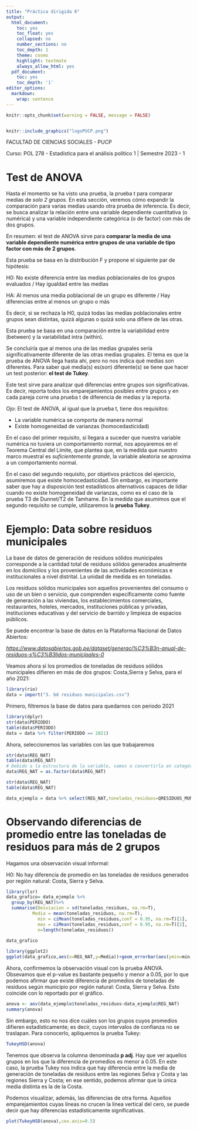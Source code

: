 ```yaml
---
title: "Práctica dirigida 6"
output:
  html_document:
    toc: yes
    toc_float: yes
    collapsed: no
    number_sections: no
    toc_depth: 1
    theme: cosmo
    highlight: textmate
    always_allow_html: yes
  pdf_document:
    toc: yes
    toc_depth: '1'
editor_options: 
  markdown: 
    wrap: sentence
---
```


```r
knitr::opts_chunk$set(warning = FALSE, message = FALSE) 
```

<center><img src=" " width="200"/></center>

```r
knitr::include_graphics("logoPUCP.png") 
```

FACULTAD DE CIENCIAS SOCIALES - PUCP<br>

Curso: POL 278 - Estadística para el análisis político 1 \| Semestre 2023 - 1 <br>

# Test de ANOVA

Hasta el momento se ha visto una prueba, la prueba t para comparar medias de *solo 2 grupos*.
En esta sección, veremos cómo expandir la comparación para varias medias usando otra prueba de inferencia.
Es decir, se busca analizar la relación entre una variable dependiente cuantitativa (o numérica) y una variable independiente categórica (o de factor) con más de dos grupos.

En resumen: el test de ANOVA sirve para **comparar la media de una variable dependiente numérica entre grupos de una variable de tipo factor con más de 2 grupos**.

Esta prueba se basa en la distribución F y propone el siguiente par de hipótesis:

H0: No existe diferencia entre las medias poblacionales de los grupos evaluados / Hay igualdad entre las medias

HA: Al menos una media poblacional de un grupo es diferente / Hay diferencias entre al menos un grupo o más

Es decir, si se rechaza la H0, quizá todas las medias poblacionales entre grupos sean distintas, quizá algunas o quizá solo una difiere de las otras.

Esta prueba se basa en una comparación entre la variabilidad entre (between) y la variabilidad intra (within).

Se concluiría que al menos una de las medias grupales sería significativamente diferente de las otras medias grupales.
El tema es que la prueba de ANOVA llega hasta ahí, pero no nos indica qué medias son diferentes.
Para saber qué media(s) es(son) diferente(s) se tiene que hacer un test posterior: **el test de Tukey**.

Este test sirve para analizar qué diferencias entre grupos son significativas.
Es decir, reporta todos los emparejamientos posibles entre grupos y en cada pareja corre una prueba t de diferencia de medias y la reporta.

Ojo: El test de ANOVA, al igual que la prueba t, tiene dos requisitos:

-   La variable numérica se comporta de manera normal
-   Existe homogeneidad de varianzas (homocedasticidad)

En el caso del primer requisito, si llegara a suceder que nuestra variable numérica no tuviera un comportamiento normal, nos apoyaremos en el Teorema Central del Límite, que plantea que, en la medida que nuestro marco muestral es *suficientemente grande*, la variable aleatoria se aproxima a un comportamiento normal.

En el caso del segundo requisito, por objetivos prácticos del ejercicio, asumiremos que existe homocedasticidad.
Sin embargo, es importante saber que hay a disposición test estadísticos alternativos capaces de lidiar cuando no existe homogeneidad de varianzas, como es el caso de la prueba T3 de Dunnet/T2 de Tamhame.
En la medida que asumimos que el segundo requisito se cumple, utilizaremos la **prueba Tukey**.

# Ejemplo: Data sobre residuos municipales

La base de datos de generación de residuos sólidos municipales corresponde a la cantidad total de residuos sólidos generados anualmente en los domicilios y los provenientes de las actividades económicas e institucionales a nivel distrital.
La unidad de medida es en toneladas.

Los residuos sólidos municipales son aquellos provenientes del consumo o uso de un bien o servicio, que comprenden específicamente como fuente de generación a las viviendas, los establecimientos comerciales, restaurantes, hoteles, mercados, instituciones públicas y privadas, instituciones educativas y del servicio de barrido y limpieza de espacios públicos.

Se puede encontrar la base de datos en la Plataforma Nacional de Datos Abiertos:

[*https://www.datosabiertos.gob.pe/dataset/generaci%C3%B3n-anual-de-residuos-s%C3%B3lidos-municipales-0*](https://www.datosabiertos.gob.pe/dataset/generaci%C3%B3n-anual-de-residuos-s%C3%B3lidos-municipales-0){.uri}

Veamos ahora si los promedios de toneladas de residuos sólidos municipales difieren en más de dos grupos: Costa,Sierra y Selva, para el año 2021:

```r
library(rio)
data = import("3. bd residuos municipales.csv")
```

Primero, filtremos la base de datos para quedarnos con periodo 2021

```r
library(dplyr)
str(data$PERIODO)
table(data$PERIODO)
data = data %>% filter(PERIODO == 2021)
```

Ahora, seleccionemos las variables con las que trabajaremos

```r
str(data$REG_NAT)
table(data$REG_NAT)
# Debido a la estructura de la variable, vamos a convertirla en categórica
data$REG_NAT = as.factor(data$REG_NAT)

str(data$REG_NAT)
table(data$REG_NAT)

data_ejemplo = data %>% select(REG_NAT,toneladas_residuos=QRESIDUOS_MUN)
```

# Observando diferencias de promedio entre las toneladas de residuos para más de 2 grupos

Hagamos una observación visual informal:

H0: No hay diferencia de promedio en las toneladas de residuos generados por región natural: Costa, Sierra y Selva.

```r
library(lsr)
data_grafico= data_ejemplo %>%                          
  group_by(REG_NAT)%>%
  summarise(Desviacion = sd(toneladas_residuos, na.rm=T),
          Media = mean(toneladas_residuos, na.rm=T),
            min = ciMean(toneladas_residuos,conf = 0.95, na.rm=T)[1],
            max = ciMean(toneladas_residuos,conf = 0.95, na.rm=T)[2],
            n=length(toneladas_residuos))
            
data_grafico
```

```r
library(ggplot2)
ggplot(data_grafico,aes(x=REG_NAT,y=Media))+geom_errorbar(aes(ymin=min,ymax=max))+xlab("REGIÓN NATURAL")+ylab("Residuos en toneladas")+ylim(0,25000)
```

Ahora, confirmemos la observación visual con la prueba ANOVA.
Obsevamos que el p-value es bastante pequeño y menor a 0.05, por lo que podemos afirmar que existe diferencia de promedios de toneladas de residuos según municipio por región natural: Costa, Sierra y Selva.
Esto coincide con lo reportado por el gráfico.

```r
anova <- aov(data_ejemplo$toneladas_residuos~data_ejemplo$REG_NAT)
summary(anova)
```

Sin embargo, esto no nos dice cuáles son los grupos cuyos promedios difieren estadísticamente; es decir, cuyos intervalos de confianza no se traslapan.
Para conocerlo, apliquemos la prueba Tukey:

```r
TukeyHSD(anova)
```

Tenemos que observa la columna denominada **p adj**.
Hay que ver aquellos grupos en los que la diferencia de promedios es menor a 0.05.
En este caso, la prueba Tukey nos indica que hay diferencia entre la media de generación de toneladas de residuos entre las regiones Selva y Costa y las regiones Sierra y Costa; en ese sentido, podemos afirmar que la única media distinta es la de la Costa.

Podemos visualizar, además, las diferencias de otra forma.
Aquellos emparejamientos cuyas líneas no crucen la línea vertical del cero, se puede decir que hay diferencias estadísticamente significativas.

```r
plot(TukeyHSD(anova),cex.axis=0.5)
```
